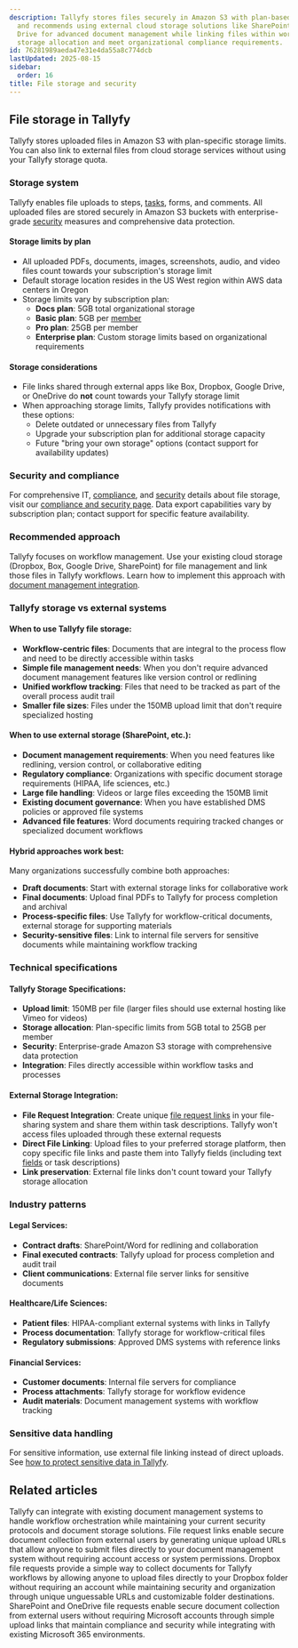```yaml
---
description: Tallyfy stores files securely in Amazon S3 with plan-based storage limits
  and recommends using external cloud storage solutions like SharePoint or Google
  Drive for advanced document management while linking files within workflows to optimize
  storage allocation and meet organizational compliance requirements.
id: 76281989aeda47e31e4da55a8c774dcb
lastUpdated: 2025-08-15
sidebar:
  order: 16
title: File storage and security
---
```


## File storage in Tallyfy

Tallyfy stores uploaded files in Amazon S3 with plan-specific storage limits. You can also link to external files from cloud storage services without using your Tallyfy storage quota.

### Storage system

Tallyfy enables file uploads to steps, [tasks](/products/pro/tracking-and-tasks/tasks/), forms, and comments. All uploaded files are stored securely in Amazon S3 buckets with enterprise-grade [security](/products/pro/compliance/) measures and comprehensive data protection.

#### Storage limits by plan

- All uploaded PDFs, documents, images, screenshots, audio, and video files count towards your subscription's storage limit
- Default storage location resides in the US West region within AWS data centers in Oregon
- Storage limits vary by subscription plan:
    - **Docs plan**: 5GB total organizational storage
    - **Basic plan**: 5GB per [member](/products/pro/documenting/members/)
    - **Pro plan**: 25GB per member
    - **Enterprise plan**: Custom storage limits based on organizational requirements

#### Storage considerations

- File links shared through external apps like Box, Dropbox, Google Drive, or OneDrive do **not** count towards your Tallyfy storage limit
- When approaching storage limits, Tallyfy provides notifications with these options:
    - Delete outdated or unnecessary files from Tallyfy
    - Upgrade your subscription plan for additional storage capacity
    - Future "bring your own storage" options (contact support for availability updates)

### Security and compliance

For comprehensive IT, [compliance](/products/pro/compliance/), and [security](/products/pro/compliance/) details about file storage, visit our [compliance and security page](https://tallyfy.com/legal/compliance-security/). Data export capabilities vary by subscription plan; contact support for specific feature availability.

### Recommended approach

Tallyfy focuses on workflow management. Use your existing cloud storage (Dropbox, Box, Google Drive, SharePoint) for file management and link those files in Tallyfy workflows. Learn how to implement this approach with [document management integration](mdc:products/pro/integrations/document-management/).

### Tallyfy storage vs external systems

#### **When to use Tallyfy file storage:**
- **Workflow-centric files**: Documents that are integral to the process flow and need to be directly accessible within tasks
- **Simple file management needs**: When you don't require advanced document management features like version control or redlining
- **Unified workflow tracking**: Files that need to be tracked as part of the overall process audit trail
- **Smaller file sizes**: Files under the 150MB upload limit that don't require specialized hosting

#### **When to use external storage (SharePoint, etc.):**
- **Document management requirements**: When you need features like redlining, version control, or collaborative editing
- **Regulatory compliance**: Organizations with specific document storage requirements (HIPAA, life sciences, etc.)
- **Large file handling**: Videos or large files exceeding the 150MB limit
- **Existing document governance**: When you have established DMS policies or approved file systems
- **Advanced file features**: Word documents requiring tracked changes or specialized document workflows

#### **Hybrid approaches work best:**
Many organizations successfully combine both approaches:
- **Draft documents**: Start with external storage links for collaborative work
- **Final documents**: Upload final PDFs to Tallyfy for process completion and archival
- **Process-specific files**: Use Tallyfy for workflow-critical documents, external storage for supporting materials
- **Security-sensitive files**: Link to internal file servers for sensitive documents while maintaining workflow tracking

### Technical specifications

#### **Tallyfy Storage Specifications:**
- **Upload limit**: 150MB per file (larger files should use external hosting like Vimeo for videos)
- **Storage allocation**: Plan-specific limits from 5GB total to 25GB per member
- **Security**: Enterprise-grade Amazon S3 storage with comprehensive data protection
- **Integration**: Files directly accessible within workflow tasks and processes

#### **External Storage Integration:**
- **File Request Integration**: Create unique [file request links](mdc:products/pro/integrations/document-management/file-request-links/) in your file-sharing system and share them within task descriptions. Tallyfy won't access files uploaded through these external requests
- **Direct File Linking**: Upload files to your preferred storage platform, then copy specific file links and paste them into Tallyfy fields (including text [fields](/products/pro/tracking-and-tasks/tasks/what-are-form-fields-in-tallyfy/) or task descriptions)
- **Link preservation**: External file links don't count toward your Tallyfy storage allocation

### Industry patterns

#### **Legal Services:**
- **Contract drafts**: SharePoint/Word for redlining and collaboration
- **Final executed contracts**: Tallyfy upload for process completion and audit trail
- **Client communications**: External file server links for sensitive documents

#### **Healthcare/Life Sciences:**
- **Patient files**: HIPAA-compliant external systems with links in Tallyfy
- **Process documentation**: Tallyfy storage for workflow-critical files
- **Regulatory submissions**: Approved DMS systems with reference links

#### **Financial Services:**
- **Customer documents**: Internal file servers for compliance
- **Process attachments**: Tallyfy storage for workflow evidence
- **Audit materials**: Document management systems with workflow tracking


### Sensitive data handling

For sensitive information, use external file linking instead of direct uploads. See [how to protect sensitive data in Tallyfy](/products/pro/tracking-and-tasks/how-can-i-protect-sensitive-data-in-tallyfy/).


## Related articles
<CardGrid>
<LinkTitleCard header="<b>Integrations > Document management</b>" href="/products/pro/integrations/document-management/" > Tallyfy can integrate with existing document management systems to handle workflow orchestration while maintaining your current security protocols and document storage solutions. </LinkTitleCard>
<LinkTitleCard header="<b>Document Management > File request links</b>" href="/products/pro/integrations/document-management/file-request-links/" > File request links enable secure document collection from external users by generating unique upload URLs that allow anyone to submit files directly to your document management system without requiring account access or system permissions. </LinkTitleCard>
<LinkTitleCard header="<b>File Request Links > Dropbox file requests</b>" href="/products/pro/integrations/document-management/file-request-links/dropbox/" > Dropbox file requests provide a simple way to collect documents for Tallyfy workflows by allowing anyone to upload files directly to your Dropbox folder without requiring an account while maintaining security and organization through unique unguessable URLs and customizable folder destinations. </LinkTitleCard>
<LinkTitleCard header="<b>File Request Links > SharePoint file requests</b>" href="/products/pro/integrations/document-management/file-request-links/sharepoint/" > SharePoint and OneDrive file requests enable secure document collection from external users without requiring Microsoft accounts through simple upload links that maintain compliance and security while integrating with existing Microsoft 365 environments. </LinkTitleCard>
</CardGrid>